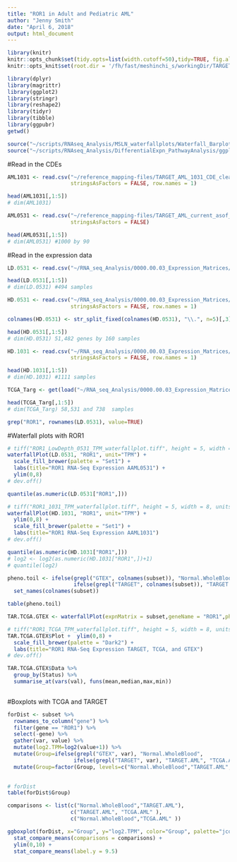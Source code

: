 ```yaml
---
title: "ROR1 in Adult and Pediatric AML"
author: "Jenny Smith"
date: "April 6, 2018"
output: html_document
---
```



```r
library(knitr)
knitr::opts_chunk$set(tidy.opts=list(width.cutoff=50),tidy=TRUE, fig.align='center', fig.height = 8, fig.width = 10)
knitr::opts_knit$set(root.dir = '/fh/fast/meshinchi_s/workingDir/TARGET/AML_TARGET/RNA/mRNAseq/analysis/2018.04.05_ROR1_Expression/')
```



```r
library(dplyr)
library(magrittr)
library(ggplot2)
library(stringr)
library(reshape2)
library(tidyr)
library(tibble)
library(ggpubr)
getwd()
```


```r
source("~/scripts/RNAseq_Analysis/MSLN_waterfallplots/Waterfall_Barplot_Function_2017.05.22.r")
source("~/scripts/RNAseq_Analysis/DifferentialExpn_PathwayAnalysis/ggplot_Themes_Function.r")
```


#Read in the CDEs 

```r
AML1031 <- read.csv("~/reference_mapping-files/TARGET_AML_1031_CDE_cleaned_3.20.18.csv",
                    stringsAsFactors = FALSE, row.names = 1)

head(AML1031[,1:5])
# dim(AML1031)
```


```r
AML0531 <- read.csv("~/reference_mapping-files/TARGET_AML_current_asof_june30_2016_UPDATED_CLEAN_4.5.18.csv", 
                    stringsAsFactors = FALSE)

head(AML0531[,1:5])
# dim(AML0531) #1000 by 90
```




#Read in the expression data 

```r
LD.0531 <- read.csv("~/RNA_seq_Analysis/0000.00.03_Expression_Matrices/TARGET_AML_AAML0531_dupGenesRemoved_TPM.csv", stringsAsFactors = FALSE, row.names = 1)

head(LD.0531[,1:5])
# dim(LD.0531) #494 samples
```

```r
HD.0531 <- read.csv("~/RNA_seq_Analysis/0000.00.03_Expression_Matrices/TARGET_AML_DxSamples_dupGenesRemoved_TPM_Aug2014.csv",
                    stringsAsFactors = FALSE, row.names = 1)

colnames(HD.0531) <- str_split_fixed(colnames(HD.0531), "\\.", n=5)[,3]

head(HD.0531[,1:5])
# dim(HD.0531) 51,482 genes by 160 samples
```


```r
HD.1031 <- read.csv("~/RNA_seq_Analysis/0000.00.03_Expression_Matrices/TARGET_AML_AAML1031_dupGenesRemoved_TPM.csv", 
                    stringsAsFactors = FALSE, row.names = 1)

head(HD.1031[,1:5])
# dim(HD.1031) #1111 samples
```



```r
TCGA_Targ <- get(load("~/RNA_seq_Analysis/0000.00.03_Expression_Matrices/TcgaTargetGtex_NormBlood_AML_rsem_geneSymbol_dupGenesRemoved_tpm.RData"))

head(TCGA_Targ[,1:5])
# dim(TCGA_Targ) 58,531 and 738  samples
```

```r
grep("ROR1", rownames(LD.0531), value=TRUE)
```


#Waterfall plots with ROR1

```r
# tiff("ROR1_LowDepth_0531_TPM_waterfallplot.tiff", height = 5, width = 8, units = "in", res=600)
waterfallPlot(LD.0531, "ROR1", unit="TPM") + 
  scale_fill_brewer(palette = "Set1") + 
  labs(title="ROR1 RNA-Seq Expression AAML0531") + 
  ylim(0,8)
# dev.off()
```


```r
quantile(as.numeric(LD.0531["ROR1",]))
```

```r
# tiff("ROR1_1031_TPM_waterfallplot.tiff", height = 5, width = 8, units = "in", res=600)
waterfallPlot(HD.1031, "ROR1", unit="TPM") +
  ylim(0,8) + 
  scale_fill_brewer(palette = "Set1") + 
  labs(title="ROR1 RNA-Seq Expression AAML1031") 
# dev.off()
```

```r
quantile(as.numeric(HD.1031["ROR1",]))
# log2 <- log2(as.numeric(HD.1031["ROR1",])+1)
# quantile(log2)
```


```r
pheno.toil <- ifelse(grepl("GTEX", colnames(subset)), "Normal.WholeBlood", 
                     ifelse(grepl("TARGET", colnames(subset)), "TARGET.AML", "TCGA.AML")) %>%
  set_names(colnames(subset))

table(pheno.toil)
```

```r

TAR.TCGA.GTEX <- waterfallPlot(expnMatrix = subset,geneName = "ROR1",phenoVector =  pheno.toil, unit="TPM", returnData = TRUE) 

# tiff("ROR1_TCGA_TPM_waterfallplot.tiff", height = 5, width = 8, units = "in", res=600)
TAR.TCGA.GTEX$Plot +  ylim(0,8) +
  scale_fill_brewer(palette = "Dark2") +
  labs(title="ROR1 RNA-Seq Expression TARGET, TCGA, and GTEX")
# dev.off()
```

```r
TAR.TCGA.GTEX$Data %>% 
  group_by(Status) %>%
  summarise_at(vars(val), funs(mean,median,max,min))
  
```



#Boxplots with TCGA and TARGET  

```r
forDist <- subset %>%
  rownames_to_column("gene") %>%
  filter(gene == "ROR1") %>%
  select(-gene) %>%
  gather(var, value) %>%
  mutate(log2.TPM=log2(value+1)) %>%
  mutate(Group=ifelse(grepl("GTEX", var), "Normal.WholeBlood", 
                     ifelse(grepl("TARGET", var), "TARGET.AML", "TCGA.AML"))) %>%
  mutate(Group=factor(Group, levels=c("Normal.WholeBlood","TARGET.AML", "TCGA.AML" )))
  

# forDist
table(forDist$Group)
```


```r
comparisons <- list(c("Normal.WholeBlood","TARGET.AML"),
                    c("TARGET.AML", "TCGA.AML" ),
                    c("Normal.WholeBlood","TCGA.AML" ))

ggboxplot(forDist, x="Group", y="log2.TPM", color="Group", palette="jco") +
  stat_compare_means(comparisons = comparisons) +
  ylim(0,10) +
  stat_compare_means(label.y = 9.5)

```



